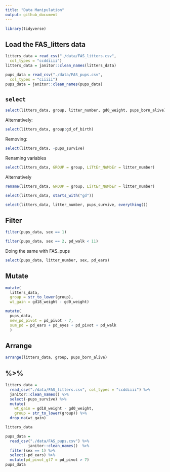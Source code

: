 ```yaml
---
title: "Data Manipulation"
output: github_document
---
```



```r
library(tidyverse)
```

## Load the FAS_litters data 

```r
litters_data = read_csv("./data/FAS_litters.csv",
  col_types = "ccddiiii")
litters_data = janitor::clean_names(litters_data)

pups_data = read_csv("./data/FAS_pups.csv",
  col_types = "ciiiii")
pups_data = janitor::clean_names(pups_data)
```
## `select`

```r
select(litters_data, group, litter_number, gd0_weight, pups_born_alive)
```
Alternatively:

```r
select(litters_data, group:gd_of_birth)
```

Removing:

```r
select(litters_data, -pups_survive)
```

Renaming variables

```r
select(litters_data, GROUP = group, LiTtEr_NuMbEr = litter_number)
```
Alternatively

```r
rename(litters_data, GROUP = group, LiTtEr_NuMbEr = litter_number)
```

```r
select(litters_data, starts_with("gd"))
```

```r
select(litters_data, litter_number, pups_survive, everything())
```

## Filter 

```r
filter(pups_data, sex == 1)
```

```r
filter(pups_data, sex == 2, pd_walk < 11)
```


Doing the same with FAS_pups

```r
select(pups_data, litter_number, sex, pd_ears)
```

## Mutate 

```r
mutate(
  litters_data, 
  group = str_to_lower(group),
  wt_gain = gd18_weight - gd0_weight)
```

```r
mutate(
  pups_data, 
  new_pd_pivot = pd_pivot - 7,
  sum_pd = pd_ears + pd_eyes + pd_pivot + pd_walk
  )
```


## Arrange

```r
arrange(litters_data, group, pups_born_alive)
```

## %>% 

```r
litters_data = 
  read_csv("./data/FAS_litters.csv", col_types = "ccddiiii") %>%
  janitor::clean_names() %>%
  select(-pups_survive) %>%
  mutate(
    wt_gain = gd18_weight - gd0_weight,
    group = str_to_lower(group)) %>% 
  drop_na(wt_gain)

litters_data
```

```r
pups_data = 
  read_csv("./data/FAS_pups.csv") %>% 
          janitor::clean_names()  %>% 
  filter(sex == 1) %>% 
  select(-pd_ears) %>% 
  mutate(pd_pivot_gt7 = pd_pivot > 7)
pups_data
```


